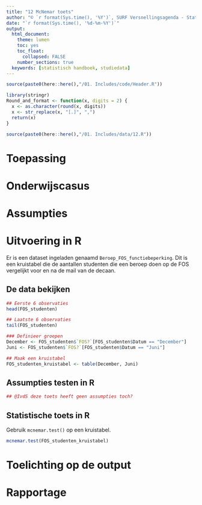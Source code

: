 ```yaml
---
title: "12 McNemar toets"
author: "© `r format(Sys.time(), '%Y')`, SURF Versnellingsagenda - Statistisch Handboek Hoger Onderwijs"
date: "`r format(Sys.time(), '%d-%m-%Y')`"
output:
  html_document:
    theme: lumen
    toc: yes
    toc_float: 
      collapsed: FALSE 
    number_sections: true
  keywords: [statistisch handboek, studiedata]
---
```


<style>
`r htmltools::includeHTML(paste0(here::here(),"/01. Includes/css/Stylesheet_SHHO.css"))`
</style>

<!-- ## CLOSEDBLOK: Header.R -->
```r
source(paste0(here::here(),"/01. Includes/code/Header.R"))
```
<!-- ## /CLOSEDBLOK: Header.R -->

<!-- ## CLOSEDBLOK: Functiedefinities.R -->
```r
library(stringr)
Round_and_format <- function(x, digits = 2) {
  x <- as.character(round(x, digits))
  x <- str_replace(x, "[.]", ",")
  return(x)
}
```
<!-- ## /CLOSEDBLOK: Functiedefinities.R -->

<!-- ## OPENBLOK: Data-aanmaken.R -->
```r
source(paste0(here::here(),"/01. Includes/data/12.R"))
```
<!-- ## /OPENBLOK: Data-aanmaken.R -->

# Toepassing

# Onderwijscasus

# Assumpties

# Uitvoering in R
Er is een dataset ingeladen genaamd `Beroep_FOS_functiebeperking`. Dit is een kruistabel die de aantallen studenten die een beroep doen op de FOS vergelijkt voor en na de mail van de decaan. 

## De data bekijken

<!-- ## OPENBLOK: Data-bekijken.R -->
```r
## Eerste 6 observaties
head(FOS_studenten)

## Laatste 6 observaties
tail(FOS_studenten)
```
<!-- ## /OPENBLOK: Data-bekijken.R -->

<!-- ## OPENBLOK: Data-beschrijven.R -->
```r
### Definieer groepen
December <- FOS_studenten$`FOS?`[FOS_studenten$Datum == "December"]
Juni <- FOS_studenten$`FOS?`[FOS_studenten$Datum == "Juni"]

## Maak een kruistabel
FOS_studenten_kruistabel <- table(December, Juni)
```
<!-- ## /OPENBLOK: Data-beschrijven.R -->

## Assumpties testen in R

```r
## @IvdS deze toets heeft geen assumpties toch?
```

## Statistische toets in R
Gebruik `mcnemar.test()` op een kruistabel.
<!-- ## OPENBLOK: McNemar-toets.R -->
```r
mcnemar.test(FOS_studenten_kruistabel)
```
<!-- ## /OPENBLOK: McNemar-toets.R -->

# Toelichting op de output

# Rapportage




